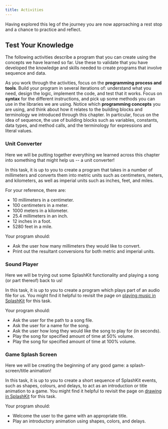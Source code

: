 ```yaml
---
title: Activities
---
```


Having explored this leg of the journey you are now approaching a rest stop and a chance to practice and reflect.

## Test Your Knowledge

The following activities describe a program that you can create using the concepts we have learned so far. Use these to validate that you have developed the knowledge and skills needed to create programs that involve sequence and data.

As you work through the activities, focus on the **programming process and tools**.
Build your program in several iterations of: understand what you need, design the logic, implement the code, and test that it works.
Focus on **syntax** for the different instructions, and pick up some methods you can use in the libraries we are using.
Notice which **programming concepts** you are using, and think about how it relates to the building blocks and terminology we introduced through this chapter. In particular, focus on the idea of sequence, the use of building blocks such as variables, constants, data types, and method calls, and the terminology for expressions and literal values.

### Unit Converter

<div class="not-content">
  <YouTube id="Ts6awRByJAU" params="fs=1&modestbranding=1&rel=0&autoplay=1"/>
</div>

Here we will be putting together everything we learned across this chapter into something that might help us -- a unit converter!

In this task, it is up to you to create a program that takes in a number of millimeters and converts them into metric units such as centimeters, meters, and kilometers, as well as imperial units such as inches, feet, and miles.

For your reference, there are:

- 10 millimeters in a centimeter.
- 100 centimeters in a meter.
- 1000 meters in a kilometer.
- 25.4 millimeters in an inch.
- 12 inches in a foot.
- 5280 feet in a mile.

Your program should:

- Ask the user how many millimeters they would like to convert.
- Print out the resultant conversions for both metric and imperial units.

### Sound Player

<div class="not-content">
  <YouTube id="yJFxHGRBisM" params="fs=1&modestbranding=1&rel=0&autoplay=1"/>
</div>

Here we will be trying out some SplashKit functionality and playing a song (or part thereof) back to us!

In this task, it is up to you to create a program which plays part of an audio file for us.
You might find it helpful to revisit the page on [playing music in SplashKit](./1-concepts/11-graphics#playing-music) for this task.

Your program should:

- Ask the user for the path to a song file.
- Ask the user for a name for the song.
- Ask the user how long they would like the song to play for (in seconds).
- Play the song for specified amount of time at 50% volume.
- Play the song for specified amount of time at 100% volume.

### Game Splash Screen

<div class="not-content">
  <YouTube id="M1q6L2Q9IlU" params="fs=1&modestbranding=1&rel=0&autoplay=1"/>
</div>

Here we will be creating the beginning of any good game: a splash-screen/title animation!

In this task, it is up to you to create a short sequence of SplashKit events, such as shapes, colours, and delays, to act as an introduction or title animation to a game.
You might find it helpful to revisit the page on [drawing in SplashKit](./1-concepts/11-graphics#drawing-to-a-window) for this task.

Your program should:

- Welcome the user to the game with an appropriate title.
- Play an introductory animation using shapes, colors, and delays.
